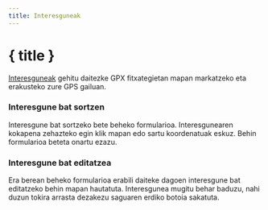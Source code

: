 ```yaml
---
title: Interesguneak
---
```


<script>
</script>

# <MapPin size="24" class="inline-block" style="margin-bottom: 5px" /> { title }

[Interesguneak](../gpx) gehitu daitezke GPX fitxategietan mapan markatzeko eta erakusteko zure GPS gailuan.

### Interesgune bat sortzen

Interesgune bat sortzeko bete beheko formularioa.
Interesgunearen kokapena zehazteko egin klik mapan edo sartu koordenatuak eskuz.
Behin formularioa beteta onartu ezazu.

<div class="flex flex-row justify-center">
    <Waypoint class="text-foreground p-3 border rounded-md shadow-lg" />
</div>

### Interesgune bat editatzea

Era berean beheko formularioa erabili daiteke dagoen interesgune bat editatzeko behin mapan hautatuta.
Interesgunea mugitu behar baduzu, nahi duzun tokira arrasta dezakezu saguaren erdiko botoia sakatuta.
